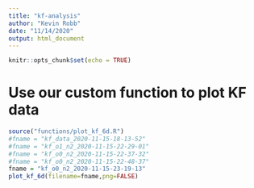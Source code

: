 ```yaml
---
title: "kf-analysis"
author: "Kevin Robb"
date: "11/14/2020"
output: html_document
---
```


```r
knitr::opts_chunk$set(echo = TRUE)
```

# Use our custom function to plot KF data

```r
source("functions/plot_kf_6d.R")
#fname = "kf_data_2020-11-15-18-13-52"
#fname = "kf_o1_n2_2020-11-15-22-29-01"
#fname = "kf_o0_n2_2020-11-15-22-37-32"
#fname = "kf_o0_n2_2020-11-15-22-48-37"
fname = "kf_o0_n2_2020-11-15-23-19-13"
plot_kf_6d(filename=fname,png=FALSE)
```














